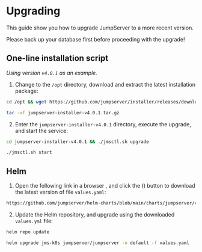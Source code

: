 
# Upgrading

This guide show you how to upgrade JumpServer to a more recent version.

<Callout type="warning">
Please back up your database first before proceeding with the upgrade!
</Callout>

## One-line installation script

_Using version `v4.0.1` as an example._

1. Change to the `/opt` directory, download and extract the latest installation package:

```sh
cd /opt && wget https://github.com/jumpserver/installer/releases/download/v4.0.1/jumpserver-installer-v4.0.1.tar.gz
```

```sh
tar -xf jumpserver-installer-v4.0.1.tar.gz
```

2. Enter the `jumpserver-installer-v4.0.1` directory, execute the upgrade, and start the service:

```sh
cd jumpserver-installer-v4.0.1 && ./jmsctl.sh upgrade
```

```sh
./jmsctl.sh start
```

## Helm
1. Open the following link in a browser [<LinkExternalIcon size={16} />](https://github.com/jumpserver/helm-charts/blob/main/charts/jumpserver/values.yaml) , and click the (<DownloadIcon size={16} />) button to download the latest version of file `values.yaml`:

```sh
https://github.com/jumpserver/helm-charts/blob/main/charts/jumpserver/values.yaml 
```

2. Update the Helm repository, and upgrade using the downloaded `values.yml` file:

```sh
helm repo update
```

```sh copy
helm upgrade jms-k8s jumpserver/jumpserver -n default -f values.yaml
```
